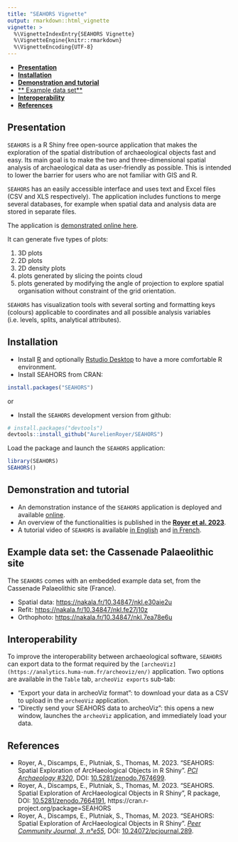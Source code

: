 ```yaml
---
title: "SEAHORS Vignette"
output: rmarkdown::html_vignette
vignette: >
  %\VignetteIndexEntry{SEAHORS Vignette}
  %\VignetteEngine{knitr::rmarkdown}
  %\VignetteEncoding{UTF-8}
---
```




- [**Presentation**](#presentation)
- [**Installation**](#installation)
- [**Demonstration and tutorial**](#demonstration-and-tutorial)
- [** Example data set**](#example-data-set)
- [**Interoperability**](#interoperability)
- [**References**](#references)



## Presentation

`SEAHORS` is a R Shiny free open-source application that makes the exploration of the spatial distribution of archaeological objects fast and easy. Its main goal is to make the two and three-dimensional spatial analysis of archaeological data as user-friendly as possible. This is intended to lower the barrier for users who are not familiar with GIS and R.

`SEAHORS` has an easily accessible interface and uses text and Excel files (CSV and XLS respectively). The application includes functions to merge several databases, for example when spatial data and analysis data are stored in separate files.

The application is [demonstrated online here](https://aurelienroyer.shinyapps.io/Seahors).

It can generate five types of plots: 

1. 3D plots
2. 2D plots
3. 2D density plots
4. plots generated by slicing the points cloud 
5. plots generated by modifying the angle of projection to explore spatial organisation without constraint of the grid orientation.

`SEAHORS` has visualization tools with several sorting and formatting keys (colours) applicable to coordinates and all possible analysis variables (i.e. levels, splits, analytical attributes).

## Installation

* Install [R](https://www.r-project.org) and optionally [Rstudio Desktop](https://posit.co/download/rstudio-desktop/) to have a more comfortable R environment.
* Install SEAHORS from CRAN:

```r
install.packages("SEAHORS")
```

or

* Install the `SEAHORS` development version from github:

```r
# install.packages("devtools")
devtools::install_github("AurelienRoyer/SEAHORS")
```

Load the package and launch the `SEAHORS` application:

```r
library(SEAHORS)
SEAHORS()
```

## Demonstration and tutorial

* An demonstration instance of the `SEAHORS` application is deployed and available [online](https://aurelienroyer.shinyapps.io/Seahors).
* An overview of the functionalities is published in the [**Royer et al. 2023**](https://doi.org/10.5281/zenodo.7674699).
* A tutorial video of `SEAHORS` is available [in English](https://nakala.fr/10.34847/nkl.3fdd6h8j) and [in French](https://nakala.fr/10.34847/nkl.65bf1h72).

## Example data set: the Cassenade Palaeolithic site

The `SEAHORS` comes with an embedded example data set, from the Cassenade Palaeolithic site (France).

* Spatial data: <https://nakala.fr/10.34847/nkl.e30aie2u>
* Refit: <https://nakala.fr/10.34847/nkl.fe27j10z>
* Orthophoto: <https://nakala.fr/10.34847/nkl.7ea78e6u>

## Interoperability

To improve the interoperability between archaeological software, `SEAHORS` can export data to the format required by the `[archeoViz](https://analytics.huma-num.fr/archeoviz/en/)` application.
Two options are available in the `Table` tab, `archeoViz exports` sub-tab:

* “Export your data in archeoViz format”: to download your data as a CSV to upload in the `archeoViz` application.
* “Directly send your SEAHORS data to archeoViz”: this opens a new window, launches the `archeoViz` application, and immediately load your data.

## References

* Royer, A., Discamps, E., Plutniak, S., Thomas, M. 2023. “SEAHORS: Spatial Exploration of ArcHaeological Objects in R Shiny”. [*PCI Archaeology #320*](https://archaeo.peercommunityin.org/articles/rec?id=320), DOI: [10.5281/zenodo.7674699](https://doi.org/10.5281/zenodo.7674699).
* Royer, A., Discamps, E., Plutniak, S., Thomas, M. 2023. “SEAHORS. Spatial Exploration of ArcHaeological Objects in R Shiny”, R package, DOI: [10.5281/zenodo.7664191](https://doi.org/10.5281/zenodo.7664191), https://cran.r-project.org/package=SEAHORS
* Royer, A., Discamps, E., Plutniak, S., Thomas, M. 2023. “SEAHORS: Spatial Exploration of ArcHaeological Objects in R Shiny”. [*Peer Community Journal, 3, n°e55*](https://peercommunityjournal.org/articles/10.24072/pcjournal.289/), DOI: [10.24072/pcjournal.289](https://doi.org/10.24072/pcjournal.289).

